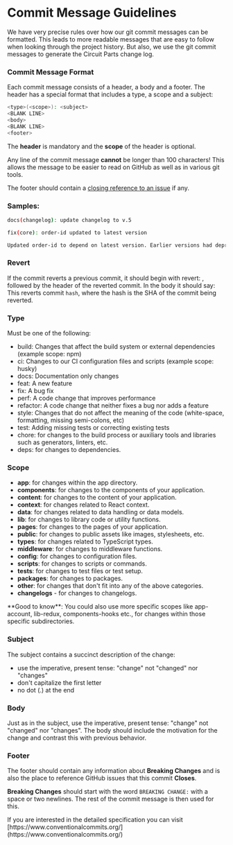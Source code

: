 
# Commit Message Guidelines

We have very precise rules over how our git commit messages can be formatted. This leads to more readable messages that are easy to follow when looking through the project history. But also, we use the git commit messages to generate the Circuit Parts change log.

### Commit Message Format

Each commit message consists of a header, a body and a footer. The header has a special format that includes a type, a scope and a subject:

```sh
<type>(<scope>): <subject>
<BLANK LINE>
<body>
<BLANK LINE>
<footer>
```

The **header** is mandatory and the **scope** of the header is optional.

Any line of the commit message **cannot** be longer than 100 characters! This allows the message to be easier to read on GitHub as well as in various git tools.

The footer should contain a [closing reference to an issue](https://docs.github.com/en/issues/tracking-your-work-with-issues/linking-a-pull-request-to-an-issue) if any.

### Samples:

```sh
docs(changelog): update changelog to v.5
```

```sh
fix(core): order-id updated to latest version

Updated order-id to depend on latest version. Earlier versions had depricated methods.

```

### Revert

If the commit reverts a previous commit, it should begin with revert: , followed by the header of the reverted commit. In the body it should say: This reverts commit `hash`, where the hash is the SHA of the commit being reverted.

### Type

Must be one of the following:

-   build: Changes that affect the build system or external dependencies (example scope: npm)
-   ci: Changes to our CI configuration files and scripts (example scope: husky)
-   docs: Documentation only changes
-   feat: A new feature
-   fix: A bug fix
-   perf: A code change that improves performance
-   refactor: A code change that neither fixes a bug nor adds a feature
-   style: Changes that do not affect the meaning of the code (white-space, formatting, missing semi-colons, etc)
-   test: Adding missing tests or correcting existing tests
-   chore: for changes to the build process or auxiliary tools and libraries such as generators, linters, etc.
-   deps: for changes to dependencies.

### Scope

-   **app**: for changes within the app directory.
-   **components**: for changes to the components of your application.
-   **content**: for changes to the content of your application.
-   **context**: for changes related to React context.
-   **data**: for changes related to data handling or data models.
-   **lib**: for changes to library code or utility functions.
-   **pages**: for changes to the pages of your application.
-   **public**: for changes to public assets like images, stylesheets, etc.
-   **types**: for changes related to TypeScript types.
-   **middleware**: for changes to middleware functions.
-   **config**: for changes to configuration files.
-   **scripts**: for changes to scripts or commands.
-   **tests**: for changes to test files or test setup.
-   **packages**: for changes to packages.
-   **other**: for changes that don't fit into any of the above categories.
-   **changelogs** - for changes to changelogs.

<Callout type="info">
	**Good to know**: You could also use more specific scopes like app-account, lib-redux, components-hooks etc., for
	changes within those specific subdirectories.
</Callout>

### Subject

The subject contains a succinct description of the change:

-   use the imperative, present tense: "change" not "changed" nor "changes"
-   don't capitalize the first letter
-   no dot (.) at the end

### Body

Just as in the subject, use the imperative, present tense: "change" not "changed" nor "changes". The body should include the motivation for the change and contrast this with previous behavior.

### Footer

The footer should contain any information about **Breaking Changes** and is also the place to reference GitHub issues that this commit **Closes**.

**Breaking Changes** should start with the word `BREAKING CHANGE:` with a space or two newlines. The rest of the commit message is then used for this.

<Callout>
	If you are interested in the detailed specification you can visit
	[https://www.conventionalcommits.org/](https://www.conventionalcommits.org/)
</Callout>
